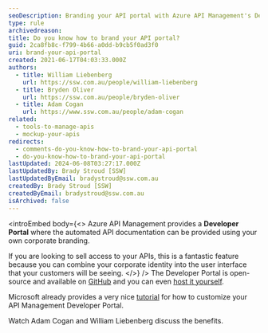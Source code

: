 ```yaml
---
seoDescription: Branding your API portal with Azure API Management's Developer Portal allows you to combine your corporate identity into the user interface, providing a customized experience for customers.
type: rule
archivedreason:
title: Do you know how to brand your API portal?
guid: 2ca8fb8c-f799-4b66-a0dd-b9cb5f0ad3f0
uri: brand-your-api-portal
created: 2021-06-17T04:03:33.000Z
authors:
  - title: William Liebenberg
    url: https://ssw.com.au/people/william-liebenberg
  - title: Bryden Oliver
    url: https://ssw.com.au/people/bryden-oliver
  - title: Adam Cogan
    url: https://www.ssw.com.au/people/adam-cogan
related:
  - tools-to-manage-apis
  - mockup-your-apis
redirects:
  - comments-do-you-know-how-to-brand-your-api-portal
  - do-you-know-how-to-brand-your-api-portal
lastUpdated: 2024-06-08T03:27:17.000Z
lastUpdatedBy: Brady Stroud [SSW]
lastUpdatedByEmail: bradystroud@ssw.com.au
createdBy: Brady Stroud [SSW]
createdByEmail: bradystroud@ssw.com.au
isArchived: false
---
```


<introEmbed
  body={<>
Azure API Management provides a **Developer Portal** where the automated API documentation can be provided using your own corporate branding.

If you are looking to sell access to your APIs, this is a fantastic feature because you can combine your corporate identity into the user interface that your customers will be seeing.
  </>}
/>
The Developer Portal is open-source and available on [GitHub](https://github.com/Azure/api-management-developer-portal) and you can even [host it yourself](https://docs.microsoft.com/en-us/azure/api-management/api-management-howto-developer-portal?WT.mc_id=DT-MVP-33518).

Microsoft already provides a very nice [tutorial](https://docs.microsoft.com/en-us/azure/api-management/api-management-howto-developer-portal-customize?WT.mc_id=DT-MVP-33518) for how to customize your API Management Developer Portal.

Watch Adam Cogan and William Liebenberg discuss the benefits.

<youtubeEmbed url="https://youtu.be/fWe8ZOOhcyA" description="" />

